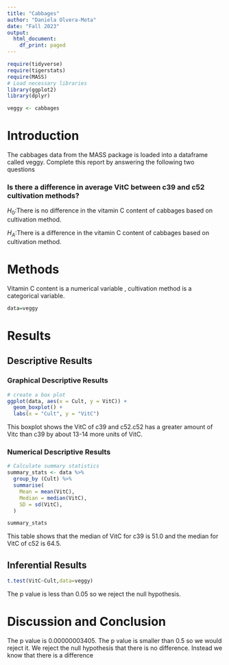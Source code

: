```yaml
---
title: "Cabbages"
author: "Daniela Olvera-Mota"
date: "Fall 2023"
output:
  html_document:
    df_print: paged
---
```


```r
require(tidyverse)
require(tigerstats)
require(MASS)
# Load necessary libraries
library(ggplot2)
library(dplyr)

veggy <- cabbages
```

# Introduction

<!--In this section you explain what you are trying to show.  Where did the data come from?  What is the research or other question you are trying to answer?!-->
 The cabbages data from the MASS package is loaded into a dataframe called veggy. Complete this report by answering the following two questions  
 
### Is there a difference in average VitC between c39 and c52 cultivation methods?

$H_0$:There is no difference in the vitamin C content of cabbages based on cultivation method.

$H_A$:There is a difference in the vitamin C content of cabbages based on cultivation method.

# Methods

<!--Decide on your methods:  use "variable analysis" or other appropriate descriptors.  Make sure to choose at least one graphical method and at least one numerical method.!-->

Vitamin C content is a numerical variable , cultivation method is a categorical variable.

```r
data=veggy
```


# Results

<!--Divide this section into two sub-sections:  One for your descriptive  results and one for your inferential results.!-->

## Descriptive Results

### Graphical Descriptive Results

```r
# create a box plot
ggplot(data, aes(x = Cult, y = VitC)) +
  geom_boxplot() +
  labs(x = "Cult", y = "VitC")
```

This boxplot shows the VitC of c39 and c52.c52 has a greater amount of Vitc than c39 by about 13-14 more units of VitC.

<!--Graphical results here.  Make sure to show your code.  Provide appropriate labels for axes, giving units if possible, and provide a good title for the graph, too.  Use the graphical results to describe the patterns if any that exist in the data as focused toward the research question!-->

### Numerical Descriptive Results

```r
# Calculate summary statistics
summary_stats <- data %>%
  group_by (Cult) %>%
  summarise(
    Mean = mean(VitC),
    Median = median(VitC),
    SD = sd(VitC),
  )

summary_stats
```

This table shows that the median of VitC for c39 is 51.0 and the median for VitC of c52 is 64.5.


<!--Numerical results go here. Use the numerical results to describe the patterns if any that exist in the data as focused toward the research question!-->

## Inferential Results

```r
t.test(VitC~Cult,data=veggy)
```
The p value is less than 0.05 so we reject the null hypothesis.


<!--State hypothesis clearly.  Make sure your discussion of the inferential test covers all the aspects that the test output produces, such as test statistic, p-value etc.  Make a decision about the null hypothesis, explain the assumptions on which the selected test/procedure was based, and why the chosen procedure satisfys the assumptions and is appropriate to answer the research question!-->




# Discussion and Conclusion

The p value is 0.00000003405. The p value is smaller than 0.5 so we would reject it. We reject the null hypothesis that there is no difference. Instead we know that there is a difference 


<!--Discussion and conclusion here.  If you found a relationship be sure to consider whether the relationship occurs because one of the variavbles causes the other, or whether they perhasps are related for some other reason.  Watch the chapter 6 videos from the GeorgeTown videos collection.!-->
